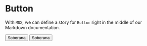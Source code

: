 

<Meta title="Components/Button" component={Button} />

# Button

With `MDX`, we can define a story for `Button` right in the middle of our Markdown documentation.

<Canvas>
	<Story name="Primary">
		<Button>Soberana</Button>
	</Story>
</Canvas>

<Canvas>
	<Story name="Secondary">
		<Button variant={ButtonVariants.SECONDARY}>Soberana</Button>
	</Story>
</Canvas>
